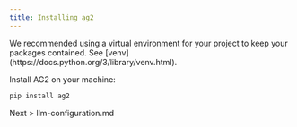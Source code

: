 ```yaml
---
title: Installing ag2
---
```

<Tip>
We recommended using a virtual environment for your project to keep your packages contained. See [venv](https://docs.python.org/3/library/venv.html).
</Tip>

Install AG2 on your machine:

```bash
pip install ag2
```

Next > llm-configuration.md
